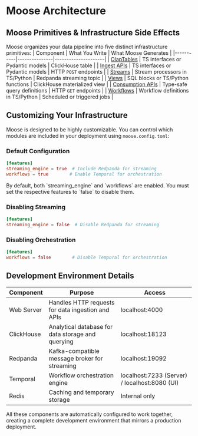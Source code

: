 
# Moose Architecture

<ZoomImg light="/overview-arch-light.png" dark="/overview-arch-dark.png" alt="Moose Development Environment" />

## Moose Primitives & Infrastructure Side Effects

Moose organizes your data pipeline into five distinct infrastructure primitives:
| Component | What You Write | What Moose Generates |
|-----------|---------------|---------------------|
| [OlapTables](/moose/building/olap-table) | TS interfaces or Pydantic models | ClickHouse table |
| [Ingest APIs](/moose/building/ingestion) | TS interfaces or Pydantic models | HTTP `POST` endpoints |
| [Streams](/moose/building/streams) | Stream processors in TS/Python | Redpanda streaming topic |
| [Views](/moose/building/materialized-views) | SQL blocks or TS/Python functions | ClickHouse materialized view |
| [Consumption APIs](/moose/building/consumption-apis) | Type-safe query definitions | HTTP `GET` endpoints |
| [Workflows](/moose/building/workflows) | Workflow definitions in TS/Python | Scheduled or triggered jobs |

## Customizing Your Infrastructure

Moose is designed to be highly customizable. You can control which modules are included in your deployment using `moose.config.toml`:

### Default Configuration
```toml filename="moose.config.toml"
[features]
streaming_engine = true  # Include Redpanda for streaming
workflows = true        # Enable Temporal for orchestration
```
<Callout type="warning">
By default, both `streaming_engine` and `workflows` are enabled. You must set the respective features to `false` to disable them.
</Callout>

### Disabling Streaming
```toml filename="moose.config.toml"
[features]
streaming_engine = false  # Disable Redpanda for streaming
```

### Disabling Orchestration
```toml filename="moose.config.toml"
[features]
workflows = false        # Disable Temporal for orchestration
```

## Development Environment Details

| Component | Purpose | Access |
|-----------|---------|--------|
| Web Server | Handles HTTP requests for data ingestion and APIs | localhost:4000 |
| ClickHouse | Analytical database for data storage and querying | localhost:18123 |
| Redpanda | Kafka-compatible message broker for streaming | localhost:19092 |
| Temporal | Workflow orchestration engine | localhost:7233 (Server) / localhost:8080 (UI) |
| Redis | Caching and temporary storage | Internal only |

All these components are automatically configured to work together, creating a complete development environment that mirrors a production deployment.
